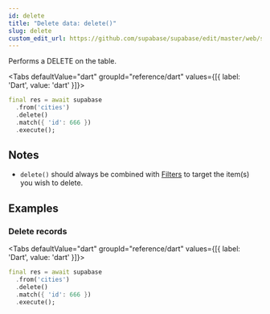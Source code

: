 ```yaml
---
id: delete
title: "Delete data: delete()"
slug: delete
custom_edit_url: https://github.com/supabase/supabase/edit/master/web/spec/dart.yml
---
```



Performs a DELETE on the table.


<Tabs
  defaultValue="dart"
  groupId="reference/dart"
  values={[{ label: 'Dart', value: 'dart' }]}>

<TabItem value="dart">

```dart
final res = await supabase
  .from('cities')
  .delete()
  .match({ 'id': 666 })
  .execute();
```


</TabItem>

</Tabs>





## Notes

- `delete()` should always be combined with [Filters](/docs/reference/dart/using-filters) to target the item(s) you wish to delete.










## Examples

### Delete records



<Tabs
  defaultValue="dart"
  groupId="reference/dart"
  values={[{ label: 'Dart', value: 'dart' }]}>

<TabItem value="dart">

```dart
final res = await supabase
  .from('cities')
  .delete()
  .match({ 'id': 666 })
  .execute();
```


</TabItem>

</Tabs>